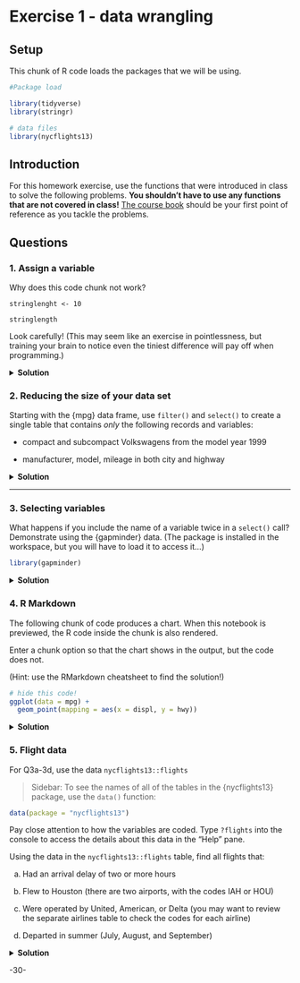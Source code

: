 <!-- This file by Martin Monkman 
is licensed under a Creative Commons Attribution 4.0 International License
https://creativecommons.org/licenses/by/4.0/  

The tables of functions are modified from originals by Gina Reynolds,[Tidyverse in Action](https://github.com/EvaMaeRey/tidyverse_in_action) -->


# Exercise 1 - data wrangling {-}


## Setup {-}

This chunk of R code loads the packages that we will be using.

```r
#Package load

library(tidyverse)
library(stringr)

# data files
library(nycflights13)

```


## Introduction {-}

For this homework exercise, use the functions that were introduced in class to solve the following problems. **You shouldn't have to use any functions that are not covered in class!** [The course book](https://bookdown.org/martin_monkman/DataAnalyticsCodingFundamentals/) should be your first point of reference as you tackle the problems.



## Questions {-}

::: {.rmdtip}

### 1. Assign a variable  {-}

Why does this code chunk not work?

```
stringlenght <- 10

stringlength
```

Look carefully! (This may seem like an exercise in pointlessness, but training your brain to notice even the tiniest difference will pay off when programming.)


<details>

<summary>
**Solution**
</summary>

First, the code chunk was missing the {r} portion.

Second, the object name is spelled differently in each case: it ends with `ht` in the first line, and `th` in the second.

</details>
:::


::: {.rmdtip}




### 2. Reducing the size of your data set  {-}

Starting with the {mpg} data frame, use `filter()` and `select()` to create a single table that contains _only_ the following records and variables:

* compact and subcompact Volkswagens from the model year 1999

* manufacturer, model, mileage in both city and highway 

<details>

<summary>
**Solution**
</summary>


First, view the data table:

```r
mpg

```

In this first solution, each evaluation gets its own `filter()` function:

```r
mpg |>
  filter(manufacturer == "volkswagen")  |> 
  filter(class == "compact" | class == "subcompact")  |>   ##  - use of "OR" `|` instead of `%in%`
  filter(year == 1999) |>
  select(manufacturer, model, cty, hwy)

```

Another possible solution combines the three evaluations into a single `filter()` function:


```r
mpg |>
  filter(manufacturer == "volkswagen",
         class %in% c("compact", "subcompact"),
         year == 1999) |>
  select(manufacturer, model, cty, hwy)

```

In this variant, the `filter()` function uses "&" instead of commas at the end of each evaluation:

```r

## variant
mpg |>
  filter(manufacturer == "volkswagen" &   # use of "&" instead of commas in filter
         class %in% c("compact", "subcompact") &
         year == 1999) |>
  select(manufacturer, model, cty, hwy)
```



</details>
:::


::: {.rmdtip}




***

### 3. Selecting variables  {-}

What happens if you include the name of a variable twice in a `select()` call? Demonstrate using the {gapminder} data.  (The package is installed in the workspace, but you will have to load it to access it...)

```r
library(gapminder)

```
<details>

<summary>
**Solution**
</summary>

The variable is _not_ duplicated. In the example below, the variable "year" is duplicated but it appears only once in the output from the `select()` function.

```r
gapminder |>
  select(country, year, lifeExp, year)

```


</details>
:::


::: {.rmdtip}

### 4. R Markdown  {-}

The following chunk of code produces a chart. When this notebook is previewed, the R code inside the chunk is also rendered.

Enter a chunk option so that the chart shows in the output, but the code does not.

(Hint: use the RMarkdown cheatsheet to find the solution!)


```r
# hide this code!
ggplot(data = mpg) +
  geom_point(mapping = aes(x = displ, y = hwy))

```

<details>

<summary>
**Solution**
</summary>


The solution is to put the option "echo = FALSE" after the "r" in the opening of the code chunk.

There are other options that can also control the behaviour of the code and its output. For more details, see the [R Markdown cheat sheet](https://rstudio.github.io/cheatsheets/rmarkdown.pdf).


`{r, echo=FALSE}`



</details>
:::


::: {.rmdtip}

### 5. Flight data {-}

For Q3a-3d, use the data `nycflights13::flights`

> Sidebar: To see the names of all of the tables in the {nycflights13} package, use the `data()` function:

```r
data(package = "nycflights13")
```


Pay close attention to how the variables are coded. Type `?flights` into the console to access the details about this data in the "Help" pane.

Using the data in the `nycflights13::flights` table, find all flights that:

a. Had an arrival delay of two or more hours

b. Flew to Houston (there are two airports, with the codes IAH or HOU)

c. Were operated by United, American, or Delta (you may want to review the separate airlines table to check the codes for each airline)

d. Departed in summer (July, August, and September)

<details>

<summary>
**Solution**
</summary>




**Solution a**

_a. Had an arrival delay of two or more hours_

Note that variable `arr_delay` is measured in minutes, so we need to find the flights where that's greater than or equal to 120 minutes.

```r
filter(flights, arr_delay >= 120)
```



**Solution b**

_b. Flew to Houston (there are two airports, with the codes IAH or HOU)_


```r

filter(flights, dest == "IAH" | dest == "HOU")

```


Note that you could also use `%in%`

```r

filter(flights, dest %in% c("IAH", "HOU"))

# create named variable "houston"
houston <- c("IAH", "HOU")
filter(flights, dest %in% houston)

```


**Solution c**

_c. Were operated by United, American, or Delta_ 

This one takes a bit of effort--you have to find the codes that match the values in the variable `carrier` with the airline names.

In addition to the `flights` table, the {nycflights13} package has a number of other tables, including `airlines`

```r
nycflights13::airlines
```


From this, we can find:

* United == UA

* American == AA

* Delta == DL

```r
# the `%in%` approach -- other methods are possible!
filter(flights, carrier %in% c("AA", "DL", "UA"))

```



**Solution d**

d. Departed in summer (July, August, and September)

The variable `month` is numeric, so we have to use greater than and less than to define the range.

```r

filter(flights, month >= 7, month <= 9)

```


Using the `:` operator would also allow us to make a range. 

```r

filter(flights, month %in% 7:9)

```


You could also use "or" `|`, or `between()`

```r

filter(flights, month == 7 |
         month == 8 |
         month == 9)

filter(flights, between(month, 7, 9))

```


**Solution a-d**

It is possible to combine all four of the elements in Q6 into a single code sequence:

```r
# with each step as a separate `filter()` statement
flights |> 
  filter(arr_delay >= 120) |> 
  filter(dest == "IAH" | dest == "HOU") |> 
  filter(carrier %in% c("AA", "DL", "UA")) |> 
  filter(month %in% 7:9)

```

We could go one step further and combine it all into a single `filter()` function:

```r
flights |> 
  filter(arr_delay >= 120 &
           dest %in% c("IAH", "HOU") & 
           carrier %in% c("AA", "DL", "UA") & 
           month %in% 7:9)

```



</details>
:::



-30-
